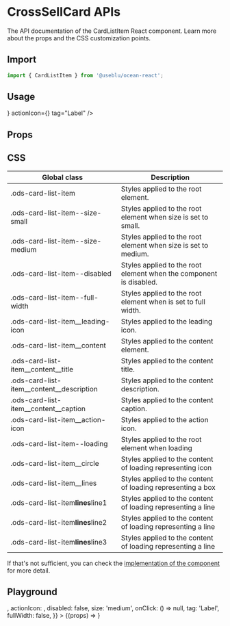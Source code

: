 
<Meta title="Components/CardListItem" component={CardListItem} />

# CrossSellCard APIs

The API documentation of the CardListItem React component. Learn more about the props and the CSS customization points.

## Import

```javascript
import { CardListItem } from '@useblu/ocean-react';
```

## Usage

<Canvas withSource="open" withToolbar>
  <Story name="usage">
    <CardListItem
      title="Title"
      description="Description"
      caption="Caption"
      leadingIcon={<PlaceholderOutline />}
      actionIcon={<PlaceholderOutline />}
      tag="Label"
    />
  </Story>
</Canvas>

## Props

<ArgsTable of="." />

## CSS

| Global class                                  | Description                                                        |
| --------------------------------------------- | ------------------------------------------------------------------ |
| .ods-card-list-item                           | Styles applied to the root element.                                |
| .ods-card-list-item--size-small               | Styles applied to the root element when size is set to small.      |
| .ods-card-list-item--size-medium              | Styles applied to the root element when size is set to medium.     |
| .ods-card-list-item--disabled                 | Styles applied to the root element when the component is disabled. |
| .ods-card-list-item--full-width               | Styles applied to the root element when is set to full width.      |
| .ods-card-list-item\_\_leading-icon           | Styles applied to the leading icon.                                |
| .ods-card-list-item\_\_content                | Styles applied to the content element.                             |
| .ods-card-list-item\_\_content\_\_title       | Styles applied to the content title.                               |
| .ods-card-list-item\_\_content\_\_description | Styles applied to the content description.                         |
| .ods-card-list-item\_\_content\_\_caption     | Styles applied to the content caption.                             |
| .ods-card-list-item\_\_action-icon            | Styles applied to the action icon.                                 |
| .ods-card-list-item--loading                  | Styles applied to the root element when loading                    |
| .ods-card-list-item\_\_circle                 | Styles applied to the content of loading representing icon         |
| .ods-card-list-item\_\_lines                  | Styles applied to the content of loading representing a box        |
| .ods-card-list-item**lines**line1             | Styles applied to the content of loading representing a line       |
| .ods-card-list-item**lines**line2             | Styles applied to the content of loading representing a line       |
| .ods-card-list-item**lines**line3             | Styles applied to the content of loading representing a line       |

If that's not sufficient, you can check the [implementation of the component](https://github.com/ocean-ds/ocean-web/blob/master/packages/ocean-react/src/CardListItem/CardListItem.tsx) for more detail.

## Playground

<Canvas>
  <Story
    name="playground"
    args={{
      title: 'Title',
      description: 'Description',
      caption: 'Caption',
      leadingIcon: <PlaceholderOutline />,
      actionIcon: <PlaceholderOutline />,
      disabled: false,
      size: 'medium',
      onClick: () => null,
      tag: 'Label',
      fullWidth: false,
    }}
  >
    {(props) => <CardListItem {...props} />}
  </Story>
</Canvas>
